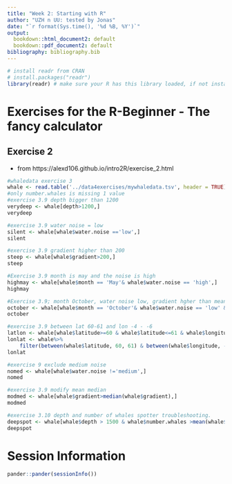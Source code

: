 ```yaml
---
title: "Week 2: Starting with R"
author: "UZH n UU: tested by Jonas"
date: "`r format(Sys.time(), '%d %B, %Y')`"
output:
  bookdown::html_document2: default
  bookdown::pdf_document2: default
bibliography: bibliography.bib
---
```


```r
# install readr from CRAN
# install.packages("readr")
library(readr) # make sure your R has this library loaded, if not install it (see line above)
```

# Exercises for the R-Beginner - The fancy calculator

## Exercise 2
* from https://alexd106.github.io/intro2R/exercise_2.html

```r
#whaledata exercise 3
whale <- read.table('../data4exercises/mywhaledata.tsv', header = TRUE)
#only number.whales is missing 1 value
#exercise 3.9 depth bigger than 1200
verydeep <- whale[depth>1200,]
verydeep
```

```r
#exercise 3.9 water noise = low
silent <- whale[whale$water.noise =='low',]
silent
```

```r
#exercise 3.9 gradient higher than 200
steep <- whale[whale$gradient>200,]
steep
```

```r
#Exercise 3.9 month is may and the noise is high
highmay <- whale[whale$month == 'May'& whale$water.noise == 'high',]
highmay
```
```r
#Exercise 3.9; month October, water noise low, gradient hgher than mean.
october <- whale[whale$month == 'October'& whale$water.noise == 'low' & whale$gradient>median(whale$gradient),]
october
```
```r
#exercise 3.9 between lat 60-61 and lon -4 - -6
latlon <- whale[whale$latitude>=60 & whale$latitude<=61 & whale$longitude>=-6 & whale$longitude<=-4,]
lonlat <- whale%>%
    filter(between(whale$latitude, 60, 61) & between(whale$longitude, -6, -4))
lonlat
```
```r
#exercise 9 exclude medium noise
nomed <- whale[whale$water.noise !='medium',]
nomed
```
```r
#exercise 3.9 modify mean median
modmed <- whale[whale$gradient>median(whale$gradient),]
modmed
```
```r
#exercise 3.10 depth and number of whales spotter troubleshooting.
deepspot <- whale[whale$depth > 1500 & whale$number.whales >mean(whale$number.whales, na.rm = TRUE),]
deepspot
```


# Session Information

```r
pander::pander(sessionInfo())
```


